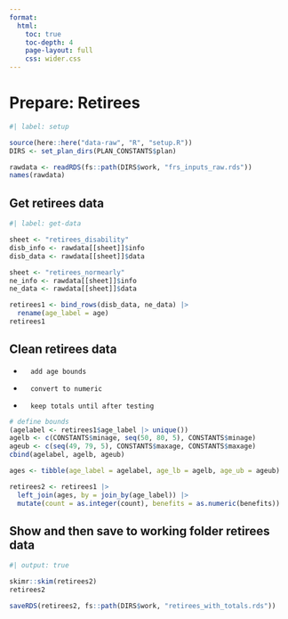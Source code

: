 ```yaml
---
format:
  html:
    toc: true
    toc-depth: 4
    page-layout: full
    css: wider.css
---    
```


# Prepare: Retirees

```r
#| label: setup

source(here::here("data-raw", "R", "setup.R"))
DIRS <- set_plan_dirs(PLAN_CONSTANTS$plan)

rawdata <- readRDS(fs::path(DIRS$work, "frs_inputs_raw.rds"))
names(rawdata)

```

## Get retirees data

```r
#| label: get-data

sheet <- "retirees_disability"
disb_info <- rawdata[[sheet]]$info
disb_data <- rawdata[[sheet]]$data

sheet <- "retirees_normearly"
ne_info <- rawdata[[sheet]]$info
ne_data <- rawdata[[sheet]]$data

retirees1 <- bind_rows(disb_data, ne_data) |>
  rename(age_label = age)
retirees1

```


## Clean retirees data

-       add age bounds
-       convert to numeric
-       keep totals until after testing

```r

# define bounds
(agelabel <- retirees1$age_label |> unique())
agelb <- c(CONSTANTS$minage, seq(50, 80, 5), CONSTANTS$minage)
ageub <- c(seq(49, 79, 5), CONSTANTS$maxage, CONSTANTS$maxage)
cbind(agelabel, agelb, ageub)

ages <- tibble(age_label = agelabel, age_lb = agelb, age_ub = ageub)

retirees2 <- retirees1 |>
  left_join(ages, by = join_by(age_label)) |>
  mutate(count = as.integer(count), benefits = as.numeric(benefits))


```

## Show and then save to working folder retirees data

```r
#| output: true

skimr::skim(retirees2)
retirees2

saveRDS(retirees2, fs::path(DIRS$work, "retirees_with_totals.rds"))

```
